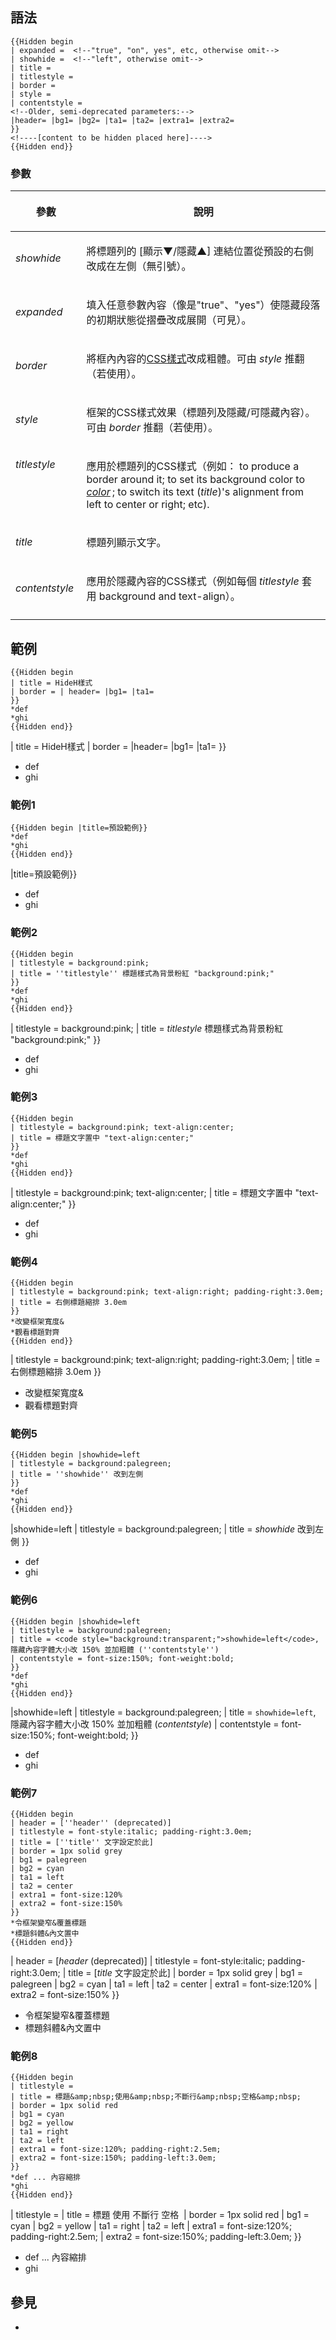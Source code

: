 {{Documentation subpage}}
{{high-use|15355}}
{{hatnote|此說明文件由{{tl|Hidden begin}}和{{tl|Hidden end}}共用。}}
{{hatnote|模板{{noredirect|Template:Begin hidden|Begin hidden}}、{{noredirect|Template:Start hidden|Start hidden}}和{{noredirect|Template:Start hidden section|Start hidden section}}重定向至{{tl|Hidden begin}}。}}
{{hatnote|模板{{noredirect|Template:End hidden|End hidden}}和{{noredirect|Template:End hidden section|End hidden section}}重定向至{{tl|Hidden end}}。}}
{{TOC limit|2}}
== 語法 ==

<pre style="overflow:auto;">
{{Hidden begin
| expanded =  <!--"true", "on", yes", etc, otherwise omit-->
| showhide =  <!--"left", otherwise omit-->
| title = 
| titlestyle = 
| border = 
| style = 
| contentstyle = 
<!--Older, semi-deprecated parameters:-->
|header= |bg1= |bg2= |ta1= |ta2= |extra1= |extra2=
}}
<!----[content to be hidden placed here]---->
{{Hidden end}}
</pre>

===參數===
{| class="wikitable"
! 參數          || 說明
|-
| ''showhide''<!--或過去參數：<br />''toggle''-->  || 將標題列的 [顯示▼/隱藏▲] 連結位置從預設的右側改成在左側（無引號）。
|-
| ''expanded''  || 填入任意參數內容（像是"true"、"yes"）使隱藏段落的初期狀態從摺疊改成展開（可見）。
|-
| ''border''    || 將框內內容的[[层叠样式表|CSS樣式]]改成粗體。可由 ''style'' 推翻（若使用）。
|-
| ''style''     ||  框架的CSS樣式效果（標題列及隱藏/可隱藏內容）。可由 ''border'' 推翻（若使用）。
|-
|style="vertical-align:top;"| ''titlestyle'' || 應用於標題列的CSS樣式（例如： {{para|titlestyle|border:1px solid lightgrey;}} to produce a border around it; {{para|titlestyle|background:''color'';}} to set its background color to [[Web colors#X11 color names|''color'']]&thinsp;; {{para|titlestyle|text-align:[center/right];}} to switch its text (''title'')'s alignment from left to center or right; etc). 
|-
| ''title''     || 標題列顯示文字。 
|-
| ''contentstyle''&nbsp; || 應用於隱藏內容的CSS樣式（例如每個 ''titlestyle'' 套用 background and text-align）。 
|-
|}

== 範例 ==
<pre style="overflow:auto;">
{{Hidden begin
| title = HideH樣式
| border = | header= |bg1= |ta1= 
}}
*def
*ghi
{{Hidden end}}
</pre>
{{Hidden begin{{#ifeq:{{SUBPAGENAME}}|sandbox |/sandbox}}
| title = HideH樣式
| border = |header= |bg1= |ta1= 
}}
*def
*ghi
{{Hidden end}}


===範例1===
<pre style="overflow:auto;">
{{Hidden begin |title=預設範例}}
*def
*ghi
{{Hidden end}}
</pre>
{{Hidden begin{{#ifeq:{{SUBPAGENAME}}|sandbox |/sandbox}} |title=預設範例}}
*def
*ghi
{{Hidden end}}

===範例2===
<pre style="overflow:auto;">
{{Hidden begin
| titlestyle = background:pink;
| title = ''titlestyle'' 標題樣式為背景粉紅 "background:pink;"
}}
*def
*ghi
{{Hidden end}}
</pre>
{{Hidden begin{{#ifeq:{{SUBPAGENAME}}|sandbox |/sandbox}}
| titlestyle = background:pink;
| title = ''titlestyle'' 標題樣式為背景粉紅 "background:pink;"
}}
*def
*ghi
{{Hidden end}}

===範例3===
<pre style="overflow:auto;">
{{Hidden begin
| titlestyle = background:pink; text-align:center;
| title = 標題文字置中 "text-align:center;"
}}
*def
*ghi
{{Hidden end}}
</pre>
{{Hidden begin{{#ifeq:{{SUBPAGENAME}}|sandbox |/sandbox}}
| titlestyle = background:pink; text-align:center;
| title = 標題文字置中 "text-align:center;"
}}
*def
*ghi
{{Hidden end}}

===範例4===
<pre style="overflow:auto;">
{{Hidden begin
| titlestyle = background:pink; text-align:right; padding-right:3.0em;
| title = 右側標題縮排 3.0em
}}
*改變框架寬度&
*觀看標題對齊
{{Hidden end}}
</pre>
{{Hidden begin{{#ifeq:{{SUBPAGENAME}}|sandbox |/sandbox}}
| titlestyle = background:pink; text-align:right; padding-right:3.0em;
| title = 右側標題縮排 3.0em
}}
*改變框架寬度&
*觀看標題對齊
{{Hidden end}}

===範例5===
<pre style="overflow:auto;">
{{Hidden begin |showhide=left
| titlestyle = background:palegreen;
| title = ''showhide'' 改到左側
}}
*def
*ghi
{{Hidden end}}
</pre>
{{Hidden begin{{#ifeq:{{SUBPAGENAME}}|sandbox |/sandbox}} |showhide=left
| titlestyle = background:palegreen;
| title = ''showhide'' 改到左側
}}
*def
*ghi
{{Hidden end}}

===範例6===
<pre style="overflow:auto;">
{{Hidden begin |showhide=left
| titlestyle = background:palegreen;
| title = <code style="background:transparent;">showhide=left</code>, 隱藏內容字體大小改 150% 並加粗體 (''contentstyle'')
| contentstyle = font-size:150%; font-weight:bold; 
}}
*def
*ghi
{{Hidden end}}
</pre>
{{Hidden begin{{#ifeq:{{SUBPAGENAME}}|sandbox |/sandbox}} |showhide=left
| titlestyle = background:palegreen;
| title = <code style="background:transparent;">showhide=left</code>, 隱藏內容字體大小改 150% 並加粗體 (''contentstyle'')
| contentstyle = font-size:150%; font-weight:bold; 
}}
*def
*ghi
{{Hidden end}}

===範例7===
<pre style="overflow:auto;">
{{Hidden begin
| header = [''header'' (deprecated)]
| titlestyle = font-style:italic; padding-right:3.0em;
| title = [''title'' 文字設定於此]
| border = 1px solid grey
| bg1 = palegreen
| bg2 = cyan
| ta1 = left
| ta2 = center
| extra1 = font-size:120%
| extra2 = font-size:150%
}}
*令框架變窄&覆蓋標題
*標題斜體&內文置中
{{Hidden end}}
</pre>
{{Hidden begin{{#ifeq:{{SUBPAGENAME}}|sandbox |/sandbox}}
| header = [''header'' (deprecated)]
| titlestyle = font-style:italic; padding-right:3.0em;
| title = [''title'' 文字設定於此]
| border = 1px solid grey
| bg1 = palegreen
| bg2 = cyan
| ta1 = left
| ta2 = center
| extra1 = font-size:120%
| extra2 = font-size:150%
}}
*令框架變窄&覆蓋標題
*標題斜體&內文置中
{{Hidden end}}

===範例8===
<pre style="overflow:auto;">
{{Hidden begin
| titlestyle = 
| title = 標題&amp;nbsp;使用&amp;nbsp;不斷行&amp;nbsp;空格&amp;nbsp;
| border = 1px solid red
| bg1 = cyan
| bg2 = yellow
| ta1 = right
| ta2 = left
| extra1 = font-size:120%; padding-right:2.5em;
| extra2 = font-size:150%; padding-left:3.0em;
}}
*def ... 內容縮排
*ghi
{{Hidden end}}
</pre>
{{Hidden begin{{#ifeq:{{SUBPAGENAME}}|sandbox |/sandbox}}
| titlestyle = 
| title = 標題&nbsp;使用&nbsp;不斷行&nbsp;空格&nbsp;
| border = 1px solid red
| bg1 = cyan
| bg2 = yellow
| ta1 = right
| ta2 = left
| extra1 = font-size:120%; padding-right:2.5em;
| extra2 = font-size:150%; padding-left:3.0em;
}}
*def ... 內容縮排
*ghi
{{Hidden end}}

== 參見 ==
* {{tl|Hidden}}

<includeonly>{{basepage subpage
| <!-- ADD CATEGORIES BELOW THIS LINE -->
[[Category:摺疊模板]]
}}</includeonly>